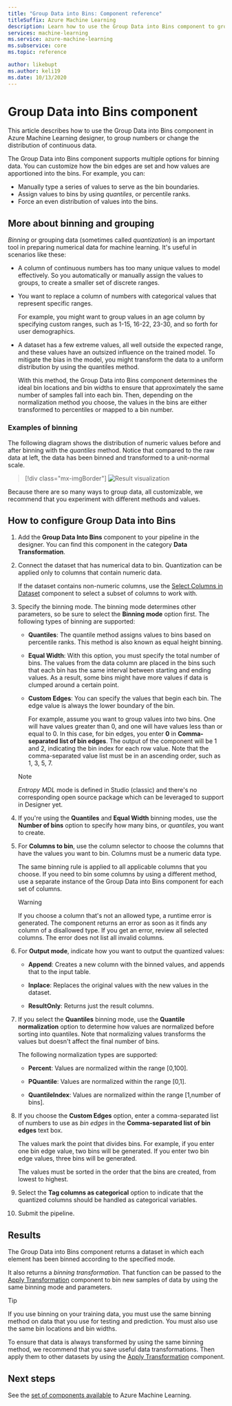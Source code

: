 ```yaml
---
title: "Group Data into Bins: Component reference"
titleSuffix: Azure Machine Learning
description: Learn how to use the Group Data into Bins component to group numbers or change the distribution of continuous data.
services: machine-learning
ms.service: azure-machine-learning
ms.subservice: core
ms.topic: reference

author: likebupt
ms.author: keli19
ms.date: 10/13/2020
---
```

# Group Data into Bins component

This article describes how to use the Group Data into Bins component in Azure Machine Learning designer, to group numbers or change the distribution of continuous data.

The Group Data into Bins component supports multiple options for binning data. You can customize how the bin edges are set and how values are apportioned into the bins. For example, you can:  

+ Manually type a series of values to serve as the bin boundaries.  
+ Assign values to bins by using *quantiles*, or percentile ranks.  
+ Force an even distribution of values into the bins.  

## More about binning and grouping

*Binning* or  grouping data (sometimes called *quantization*) is an important tool in preparing numerical data for machine learning. It's useful in scenarios like these:

+ A column of continuous numbers has too many unique values to model effectively. So you automatically or manually assign the values to groups, to create a smaller set of discrete ranges.

+ You want to replace a column of numbers with categorical values that represent specific ranges.

    For example, you might want to group values in an age column by specifying custom ranges, such as 1-15, 16-22, 23-30, and so forth for user demographics.

+ A dataset has a few extreme values, all well outside the expected range, and these values have an outsized influence on the trained model. To mitigate the bias in the model, you might transform the data to a uniform distribution by using the quantiles method.

    With this method, the Group Data into Bins component determines the ideal bin locations and bin widths to ensure that approximately the same number of samples fall into each bin. Then, depending on the normalization method you choose, the values in the bins are either transformed to percentiles or mapped to a bin number.

### Examples of binning

The following diagram shows the distribution of numeric values before and after binning with the *quantiles* method. Notice that compared to the raw data at left, the data has been binned and transformed to a unit-normal scale.  

> [!div class="mx-imgBorder"]
> ![Result visualization](media/module/group-data-into-bins-result-example.png)

Because there are so many ways to group data, all customizable, we recommend that you experiment with different methods and values. 

## How to configure Group Data into Bins

1. Add the **Group Data Into Bins** component to your pipeline in the designer. You can find this component in the category **Data Transformation**.

2. Connect the dataset that has numerical data to bin. Quantization can be applied only to columns that contain numeric data. 

    If the dataset contains non-numeric columns, use the [Select Columns in Dataset](select-columns-in-dataset.md) component to select a subset of columns to work with.

3. Specify the binning mode. The binning mode determines other parameters, so be sure to select the **Binning mode** option first. The following types of binning are supported:

    - **Quantiles**: The quantile method assigns values to bins based on percentile ranks. This method is also known as equal height binning.

    - **Equal Width**: With this option, you must specify the total number of bins. The values from the data column are placed in the bins such that each bin has the same interval between starting and ending values. As a result, some bins might have more values if data is clumped around a certain point.

    - **Custom Edges**: You can specify the values that begin each bin. The edge value is always the lower boundary of the bin. 
    
      For example, assume you want to group values into two bins. One will have values greater than 0, and one will have values less than or equal to 0. In this case, for bin edges, you enter **0** in **Comma-separated list of bin edges**. The output of the component will be 1 and 2, indicating the bin index for each row value. Note that the comma-separated value list must be in an ascending order, such as 1, 3, 5, 7.
    
    > [!Note]
    > *Entropy MDL* mode is defined in Studio (classic) and there's no corresponding open source package which can be leveraged to support in Designer yet.        

4. If you're using the **Quantiles** and **Equal Width** binning modes, use the **Number of bins** option to specify how many bins, or *quantiles*, you want to create.

5. For **Columns to bin**, use the column selector to choose the columns that have the values you want to bin. Columns must be a numeric data type.

    The same binning rule is applied to all applicable columns that you choose. If you need to bin some columns by using a different method, use a separate instance of the Group Data into Bins component for each set of columns.

    > [!WARNING]
    > If you choose a column that's not an allowed type, a runtime error is generated. The component returns an error as soon as it finds any column of a disallowed type. If you get an error, review all selected columns. The error does not list all invalid columns.

6. For **Output mode**, indicate how you want to output the quantized values:

    + **Append**: Creates a new column with the binned values, and appends that to the input table.

    + **Inplace**: Replaces the original values with the new values in the dataset.

    + **ResultOnly**: Returns just the result columns.

7. If you select the **Quantiles** binning mode, use the **Quantile normalization** option to determine how values are normalized before sorting into quantiles. Note that normalizing values transforms the values but doesn't affect the final number of bins.

    The following normalization types are supported:

    + **Percent**: Values are normalized within the range [0,100].

    + **PQuantile**: Values are normalized within the range [0,1].

    + **QuantileIndex**:  Values are normalized within the range [1,number of bins].

8. If you choose the **Custom Edges** option, enter a comma-separated list of numbers to use as *bin edges* in the **Comma-separated list of bin edges** text box. 

    The values mark the point that divides bins. For example, if you enter one bin edge value, two bins will be generated. If you enter two bin edge values, three bins will be generated.

    The values must be sorted in the order that the bins are created, from lowest to highest.

10. Select the **Tag columns as categorical** option to indicate that the quantized columns should be handled as categorical variables.

11. Submit the pipeline.

## Results

The Group Data into Bins component returns a dataset in which each element has been binned according to the specified mode. 

It also returns a *binning transformation*. That function can be passed to the [Apply Transformation](apply-transformation.md) component to bin new samples of data by using the same binning mode and parameters.  

> [!TIP]
> If you use binning on your training data, you must use the same binning method on data that you use for testing and prediction. You must also use the same bin locations and bin widths. 
> 
> To ensure that data is always transformed by using the same binning method, we recommend that you save useful data transformations. Then apply them to other datasets by using the [Apply Transformation](apply-transformation.md) component.

## Next steps

See the [set of components available](component-reference.md) to Azure Machine Learning. 
